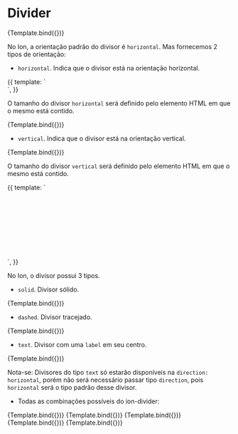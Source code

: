 
<Meta title="Ion/Dividers" component={IonDividerComponent} />


# Divider

<Canvas>
  <Story name="type: default divider">{Template.bind({})}</Story>
</Canvas>

No Ion, a orientação padrão do divisor é `horizontal`. Mas fornecemos 2 tipos de orientação:

- `horizontal`. Indica que o divisor está na orientação horizontal.

<Canvas>
  <Story name="type: div with horizontal divider">
    {{
      template: `<div style="width: 150px"><ion-divider direction="horizontal"> </ion-divider></div>`,
    }}
  </Story>
</Canvas>

O tamanho do divisor `horizontal` será definido pelo elemento HTML em que o mesmo está contido.

<Canvas>
  <Story
    name="type: horizontal divider"
    args={{
      direction: 'horizontal',
    }}
  >
    {Template.bind({})}
  </Story>
</Canvas>

- `vertical`. Indica que o divisor está na orientação vertical.

<Canvas>
  <Story
    name="type: vertical divider"
    args={{
      direction: 'vertical',
    }}
  >
    {Template.bind({})}
  </Story>
</Canvas>

O tamanho do divisor `vertical` será definido pelo elemento HTML em que o mesmo está contido.

<Canvas>
  <Story name="type: div with vertical divider">
    {{
      template: `<div style="height: 150px"><ion-divider direction="vertical"> </ion-divider></div>`,
    }}
  </Story>
</Canvas>

No Ion, o divisor possui 3 tipos.

- `solid`. Divisor sólido.

<Canvas>
  <Story
    name="type: solid divider"
    args={{
      type: 'solid',
    }}
  >
    {Template.bind({})}
  </Story>
</Canvas>

- `dashed`. Divisor tracejado.

<Canvas>
  <Story
    name="type: dashed divider"
    args={{
      type: 'dashed',
    }}
  >
    {Template.bind({})}
  </Story>
</Canvas>

- `text`. Divisor com uma `label` em seu centro.

<Canvas>
  <Story
    name="type: text divider"
    args={{
      type: 'text',
      label: 'Label',
    }}
  >
    {Template.bind({})}
  </Story>
</Canvas>

Nota-se: Divisores do tipo `text` só estarão disponíveis na `direction: horizontal`,
porém não será necessário passar tipo `direction`, pois `horizontal` será o tipo
padrão desse divisor.

- Todas as combinações possíveis do ion-divider:

<Canvas>
  <Story name="type: default" args={{}}>
    {Template.bind({})}
  </Story>
  <Story
    name="type: dashed"
    args={{
      type: 'dashed',
    }}
  >
    {Template.bind({})}
  </Story>
  <Story
    name="type: vertical"
    args={{
      direction: 'vertical',
    }}
  >
    {Template.bind({})}
  </Story>
  <Story
    name="type: vertical dashed"
    args={{
      direction: 'vertical',
      type: 'dashed',
    }}
  >
    {Template.bind({})}
  </Story>
  <Story
    name="type: text"
    args={{
      type: 'text',
      label: 'Label',
    }}
  >
    {Template.bind({})}
  </Story>
</Canvas>
